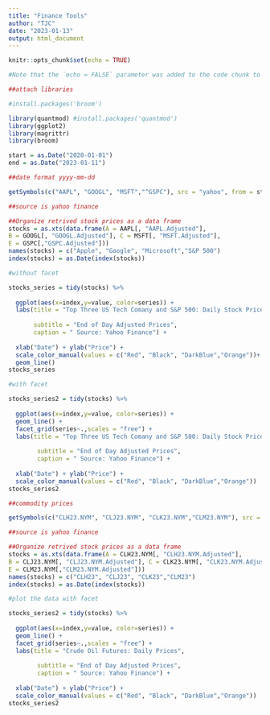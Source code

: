 ```yaml
---
title: "Finance Tools"
author: "TJC"
date: "2023-01-13"
output: html_document
---
```


```r
knitr::opts_chunk$set(echo = TRUE)

#Note that the `echo = FALSE` parameter was added to the code chunk to prevent #printing of the R code that generated the plot.

##attach libraries

#install.packages('broom')

library(quantmod) #install.packages('quantmod')
library(ggplot2)
library(magrittr)
library(broom)

```

```r

start = as.Date("2020-01-01") 
end = as.Date("2023-01-11")

##date format yyyy-mm-dd

```

```r

getSymbols(c("AAPL", "GOOGL", "MSFT","^GSPC"), src = "yahoo", from = start, to = end)

##source is yahoo finance

##Organize retrived stock prices as a data frame
stocks = as.xts(data.frame(A = AAPL[, "AAPL.Adjusted"], 
B = GOOGL[, "GOOGL.Adjusted"], C = MSFT[, "MSFT.Adjusted"], 
E = GSPC[,"GSPC.Adjusted"]))
names(stocks) = c("Apple", "Google", "Microsoft","S&P 500")
index(stocks) = as.Date(index(stocks))

```


```r

#without facet

stocks_series = tidy(stocks) %>% 
  
  ggplot(aes(x=index,y=value, color=series)) +
  labs(title = "Top Three US Tech Comany and S&P 500: Daily Stock Prices January 2020 - January 2021 (1)",
       
       subtitle = "End of Day Adjusted Prices",
       caption = " Source: Yahoo Finance") +
  
  xlab("Date") + ylab("Price") +
  scale_color_manual(values = c("Red", "Black", "DarkBlue","Orange"))+
  geom_line()
stocks_series

```

```r

#with facet

stocks_series2 = tidy(stocks) %>% 
  
  ggplot(aes(x=index,y=value, color=series)) + 
  geom_line() +
  facet_grid(series~.,scales = "free") + 
  labs(title = "Top Three US Tech Comany and S&P 500: Daily Stock Prices January 2020 - January 2021 (2)",
                                              
        subtitle = "End of Day Adjusted Prices",
        caption = " Source: Yahoo Finance") +
  
  xlab("Date") + ylab("Price") +
  scale_color_manual(values = c("Red", "Black", "DarkBlue","Orange"))
stocks_series2

```

```r

##commodity prices

getSymbols(c("CLH23.NYM", "CLJ23.NYM", "CLK23.NYM","CLM23.NYM"), src = "yahoo", from = start, to = end)

##source is yahoo finance

##Organize retrived stock prices as a data frame
stocks = as.xts(data.frame(A = CLH23.NYM[, "CLH23.NYM.Adjusted"], 
B = CLJ23.NYM[, "CLJ23.NYM.Adjusted"], C = CLK23.NYM[, "CLK23.NYM.Adjusted"], 
E = CLM23.NYM[,"CLM23.NYM.Adjusted"]))
names(stocks) = c("CLH23", "CLJ23", "CLK23","CLM23")
index(stocks) = as.Date(index(stocks))

#plot the data with facet

stocks_series2 = tidy(stocks) %>% 
  
  ggplot(aes(x=index,y=value, color=series)) + 
  geom_line() +
  facet_grid(series~.,scales = "free") + 
  labs(title = "Crude Oil Futures: Daily Prices",
                                              
        subtitle = "End of Day Adjusted Prices",
        caption = " Source: Yahoo Finance") +
  
  xlab("Date") + ylab("Price") +
  scale_color_manual(values = c("Red", "Black", "DarkBlue","Orange"))
stocks_series2

```




